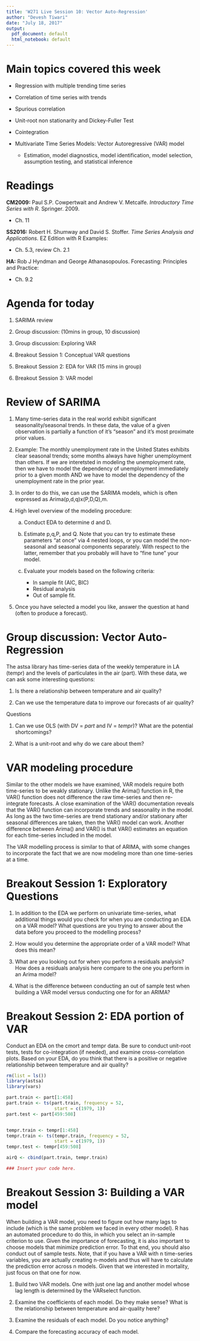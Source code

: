 ```yaml
---
title: 'W271 Live Session 10: Vector Auto-Regression'
author: "Devesh Tiwari"
date: "July 18, 2017"
output:
  pdf_document: default
  html_notebook: default
---
```


# Main topics covered this week
  - Regression with multiple trending time series
  - Correlation of time series with trends
  - Spurious correlation
  - Unit-root non stationarity and Dickey-Fuller Test
  - Cointegration
  - Multivariate Time Series Models: Vector Autoregressive (VAR) model
  
      - Estimation, model diagnostics, model identification, model selection, assumption testing, and statistical inference
      
# Readings
**CM2009:** Paul S.P. Cowpertwait and Andrew V. Metcalfe. *Introductory Time Series with R*. Springer. 2009. 
  
  - Ch. 11
  
**SS2016:** Robert H. Shumway and David S. Stoffer. *Time Series Analysis and Applications.* EZ Edition with R Examples:
  
  - Ch. 5.3, review Ch. 2.1
  
**HA:** Rob J Hyndman and George Athanasopoulos. Forecasting: Principles and Practice: 
  
  - Ch. 9.2
  
# Agenda for today
1. SARIMA review 

2. Group discussion: (10mins in group, 10 discussion)

3. Group discussion: Exploring VAR

4. Breakout Session 1: Conceptual VAR questions

5. Breakout Session 2: EDA for VAR (15 mins in group)

6. Breakout Session 3: VAR model



# Review of SARIMA

1. Many time-series data in the real world exhibit significant seasonality/seasonal trends. In these data, the value of a given observation is partially a function of it's "season" and it's most proximate prior values.

2. Example: The monthly unemployment rate in the United States exhibits clear seasonal trends; some months always have higher unemployment than others. If we are interetsted in modeling the unemployment rate, then we have to model the dependency of unemployment immediately prior to a given month AND we have to model the dependency of the unemployment rate in the prior year.

3. In order to do this, we can use the SARIMA models, which is often expressed as Arima(p,d,q)x(P,D,Q),m.

4. High level overview of the modeling procedure:
    
    (a) Conduct EDA to determine d and D.
    
    (b) Estimate p,q,P, and Q. Note that you can try to estimate these parameters "at once" via 4 nested loops, or you can model the non-seasonal and seasonal components separately. With respect to the latter, remember that you probably will have to "fine tune" your model.
    
    (c) Evaluate your models based on the following criteria:
        - In sample fit (AIC, BIC)
        - Residual analysis
        - Out of sample fit.

5. Once you have selected a model you like, answer the question at hand (often to produce a forecast).


# Group discussion: Vector Auto-Regression
The astsa library  has time-series data of the weekly temperature in LA (tempr) and the levels of particulates in the air (part). With these data, we can ask some interesting questions:

  (1) Is there a relationship between temperature and air quality?
  
  (2) Can we use the temperature data to improve our forecasts of air quality?
  
Questions

1. Can we use OLS (with DV = *part* and IV = *tempr*)? What are the potential shortcomings?

2. What is a unit-root and why do we care about them?


# VAR modeling procedure 
Similar to the other models we have examined, VAR models require both time-series to be weakly stationary. Unlike the Arima() function in R, the VAR() function does not difference the raw time-series and then re-integrate forecasts. A close examination of the VAR() documentation reveals that the VAR() function can incorporate trends and seasonality in the model. As long as the two time-series are trend stationary and/or stationary after seasonal differences are taken, then the VAR() model can work. Another difference between Arima() and VAR() is that VAR() estimates an equation for each time-series included in the model.

The VAR modelling process is similar to that of ARIMA, with some changes to incorporate the fact that we are now modeling more than one time-series at a time.

# Breakout Session 1: Exploratory Questions

(1) In addition to the EDA we perform on univariate time-series, what additional things would you check for when you are conducting an EDA on a VAR model? What questions are you trying to answer about the data before you proceed to the modelling process?

(2) How would you determine the appropriate order of a VAR model? What does this mean?

(3) What are you looking out for when you perform a residuals analysis? How does a residuals analysis here compare to the one you perform in an Arima model?

(4) What is the difference between conducting an out of sample test when building a VAR model versus conducting one for for an ARIMA?


# Breakout Session 2: EDA portion of VAR
Conduct an EDA on the cmort and tempr data. Be sure to conduct unit-root tests, tests for co-integration (if needed), and examine cross-correlation plots. Based on your EDA, do you think that there is a positive or negative relationship between temperature and air quality?

```r
rm(list = ls())
library(astsa)
library(vars)

part.train <- part[1:458]
part.train <- ts(part.train, frequency = 52,
                  start = c(1979, 1))
part.test <- part[459:508]


tempr.train <- tempr[1:458]
tempr.train <- ts(tempr.train, frequency = 52,
                  start = c(1979, 1))
tempr.test <- tempr[459:508]

airQ <- cbind(part.train, tempr.train)

### Insert your code here.
```

# Breakout Session 3: Building a VAR model
When building a VAR model, you need to figure out how many lags to include (which is the same problem we faced in every other model). R has an automated procedure to do this, in which you select an in-sample criterion to use. Given the importance of forecasting, it is also important to choose models that minimize prediction error. To that end, you should also conduct out of sample tests. Note, that if you have a VAR with n time-series variables, you are actually creating n-models and thus will have to calculate the prediction error across n models. Given that we interested in mortality, just focus on that one for now.

(1) Build two VAR models. One with just one lag and another model whose lag length is determined by the VARselect function. 

(2) Examine the coefficients of each model. Do they make sense? What is the relationship between temperature and air-quality here?

(3) Examine the residuals of each model. Do you notice anything?

(4) Compare the forecasting accuracy of each model.  
